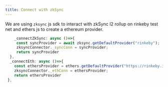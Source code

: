 ```yaml
---
title: Connect with zkSync
---
```


We are using `zksync` js sdk to interact with zkSync l2 rollup on rinkeby test net and
ethers js to create a ethereum provider.

```js
    _connectZkSync: async ()=>{
     const syncProvider = await zksync.getDefaultProvider("rinkeby");
     zksyncConnector._syncConn = syncProvider;
     return syncProvider
  },
  _connectEth: async ()=>{
    const ethersProvider = ethers.getDefaultProvider("https://rinkeby.infura.io/v3/<your project id>");
    zksyncConnector._ethConn = ethersProvider;
    return ethersProvider
 },
```
